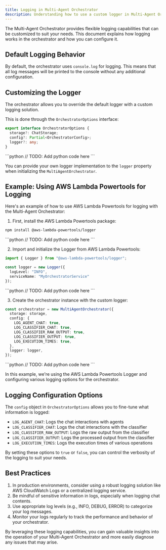 ```yaml
---
title: Logging in Multi-Agent Orchestrator
description: Understanding how to use a custom logger in Multi-Agent Orchestrator
---
```



The Multi-Agent Orchestrator provides flexible logging capabilities that can be customized to suit your needs. This document explains how logging works in the orchestrator and how you can configure it.

## Default Logging Behavior

By default, the orchestrator uses `console.log` for logging. This means that all log messages will be printed to the console without any additional configuration.

## Customizing the Logger

The orchestrator allows you to override the default logger with a custom logging solution.

This is done through the `OrchestratorOptions` interface:



<Tabs syncKey="runtime">
  <TabItem label="Typescript"  icon="seti:typescript" color="blue" >

```typescript
export interface OrchestratorOptions {
  storage?: ChatStorage;
  config?: Partial<OrchestratorConfig>;
  logger?: any;
}
```

  </TabItem>
  <TabItem label="Python" icon="seti:python">
```python
// TODO: Add python code here
```
  </TabItem>
</Tabs>


You can provide your own logger implementation to the `logger` property when initializing the `MultiAgentOrchestrator`.

## Example: Using AWS Lambda Powertools for Logging

Here's an example of how to use AWS Lambda Powertools for logging with the Multi-Agent Orchestrator:

1. First, install the AWS Lambda Powertools package:

<Tabs syncKey="runtime">
  <TabItem label="Typescript"  icon="seti:typescript" color="blue" >

```bash
npm install @aws-lambda-powertools/logger
```

  </TabItem>
  <TabItem label="Python" icon="seti:python">
```python
// TODO: Add python code here
```
  </TabItem>
</Tabs>



2. Import and initialize the Logger from AWS Lambda Powertools:

<Tabs syncKey="runtime">
  <TabItem label="Typescript"  icon="seti:typescript" color="blue" >

```typescript
import { Logger } from "@aws-lambda-powertools/logger";

const logger = new Logger({
  logLevel: "INFO",
  serviceName: "MyOrchestratorService"
});
```

  </TabItem>
  <TabItem label="Python" icon="seti:python">
```python
// TODO: Add python code here
```
  </TabItem>
</Tabs>


3. Create the orchestrator instance with the custom logger:

<Tabs syncKey="runtime">
  <TabItem label="Typescript"  icon="seti:typescript" color="blue" >

```typescript
const orchestrator = new MultiAgentOrchestrator({
  storage: storage,
  config: {
    LOG_AGENT_CHAT: true,
    LOG_CLASSIFIER_CHAT: true,
    LOG_CLASSIFIER_RAW_OUTPUT: true,
    LOG_CLASSIFIER_OUTPUT: true,
    LOG_EXECUTION_TIMES: true,
  },
  logger: logger,
});
```

  </TabItem>
  <TabItem label="Python" icon="seti:python">
```python
// TODO: Add python code here
```
  </TabItem>
</Tabs>


In this example, we're using the AWS Lambda Powertools Logger and configuring various logging options for the orchestrator.

## Logging Configuration Options

The `config` object in `OrchestratorOptions` allows you to fine-tune what information is logged:

- `LOG_AGENT_CHAT`: Logs the chat interactions with agents
- `LOG_CLASSIFIER_CHAT`: Logs the chat interactions with the classifier
- `LOG_CLASSIFIER_RAW_OUTPUT`: Logs the raw output from the classifier
- `LOG_CLASSIFIER_OUTPUT`: Logs the processed output from the classifier
- `LOG_EXECUTION_TIMES`: Logs the execution times of various operations

By setting these options to `true` or `false`, you can control the verbosity of the logging to suit your needs.

## Best Practices

1. In production environments, consider using a robust logging solution like AWS CloudWatch Logs or a centralized logging service.
2. Be mindful of sensitive information in logs, especially when logging chat contents.
3. Use appropriate log levels (e.g., INFO, DEBUG, ERROR) to categorize your log messages.
4. Monitor your logs regularly to track the performance and behavior of your orchestrator.

By leveraging these logging capabilities, you can gain valuable insights into the operation of your Multi-Agent Orchestrator and more easily diagnose any issues that may arise.